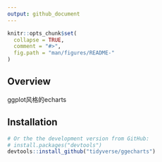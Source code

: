 ```yaml
---
output: github_document
---
```


<!-- README.md is generated from README.Rmd. Please edit that file -->

```r
knitr::opts_chunk$set(
  collapse = TRUE,
  comment = "#>",
  fig.path = "man/figures/README-"
)
```

## Overview

ggplot风格的echarts

## Installation

```r
# Or the the development version from GitHub:
# install.packages("devtools")
devtools::install_github("tidyverse/ggecharts")
```
